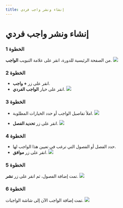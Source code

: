 ---
title: إنشاء ونشر واجب فردي
---


# إنشاء ونشر واجب فردي

### الخطوة 1
من الصفحة الرئيسية للدورة، انقر على علامة التبويب **الواجب**.
![](/ar/img/ulearning/admin/Individual_assignment.png)

### الخطوة 2

- انقر على زر **+ واجب**.
- انقر على خيار **الواجب الفردي**.
![](/ar/img/ulearning/admin/Individual_assignment_2.png)

### الخطوة 3

- املأ تفاصيل الواجب أو حدد الخيارات المطلوبة.
![](/ar/img/ulearning/admin/Individual_assignment_3.png)

- انقر على زر **تحديد الفصل**.
![](/ar/img/ulearning/admin/Individual_assignment_4.png)

### الخطوة 4

- حدد الفصل أو الفصول التي ترغب في تعيين هذا الواجب لها.
- انقر على زر **موافق**.
![](/ar/img/ulearning/admin/Individual_assignment_5.png)

### الخطوة 5
تمت إضافة الفصول، ثم انقر على زر **نشر**.
![](/ar/img/ulearning/admin/Individual_assignment_6.png)

### الخطوة 6
تمت إضافة الواجب الآن إلى شاشة الواجبات.
![](/ar/img/ulearning/admin/Individual_assignment_7.png)
